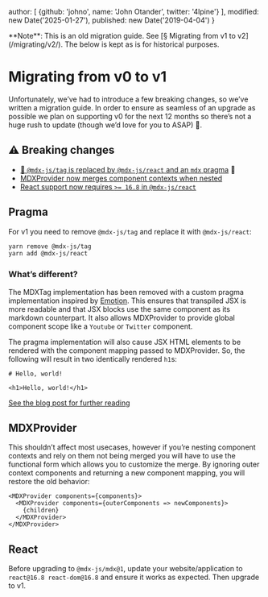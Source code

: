 
  author: [
    {github: 'johno', name: 'John Otander', twitter: '4lpine'}
  ],
  modified: new Date('2025-01-27'),
  published: new Date('2019-04-04')
}

<Note type="legacy">
  **Note**: This is an old migration guide.
  See [§ Migrating from v1 to v2](/migrating/v2/).
  The below is kept as is for historical purposes.
</Note>

# Migrating from v0 to v1

Unfortunately, we’ve had to introduce a few breaking changes, so we’ve written a
migration guide.
In order to ensure as seamless of an upgrade as possible we plan on supporting
v0 for the next 12 months so there’s not a huge rush to update (though we’d
love for you to ASAP) 📆.

## ⚠️ Breaking changes

* [🚨 `@mdx-js/tag` is replaced by `@mdx-js/react` and an `mdx`
  pragma](#pragma) 🚨
* [MDXProvider now merges component contexts when nested](#mdxprovider)
* [React support now requires `>= 16.8` in `@mdx-js/react`](#react)

## Pragma

For v1 you need to remove `@mdx-js/tag` and replace it with `@mdx-js/react`:

```sh
yarn remove @mdx-js/tag
yarn add @mdx-js/react
```

### What’s different?

The MDXTag implementation has been removed with a custom pragma implementation
inspired by
[Emotion](https://emotion.sh/docs/css-prop#jsx-pragma).
This ensures that transpiled JSX is more readable and that JSX blocks use the
same component as its markdown counterpart.
It also allows MDXProvider to provide global component scope like a `Youtube`
or `Twitter` component.

The pragma implementation will also cause JSX HTML elements to be rendered with
the component mapping passed to MDXProvider.
So, the following will result in two identically rendered `h1`s:

```mdx
# Hello, world!

<h1>Hello, world!</h1>
```

[See the blog post for further reading](/blog/custom-pragma/)

## MDXProvider

This shouldn’t affect most usecases, however if you’re nesting component
contexts and rely on them not being merged you will have to use the functional
form which allows you to customize the merge.
By ignoring outer context components and returning a new component mapping, you
will restore the old behavior:

```tsx
<MDXProvider components={components}>
  <MDXProvider components={outerComponents => newComponents}>
    {children}
  </MDXProvider>
</MDXProvider>
```

## React

Before upgrading to `@mdx-js/mdx@1`, update your website/application to
`react@16.8 react-dom@16.8` and ensure it works as expected.
Then upgrade to v1.
